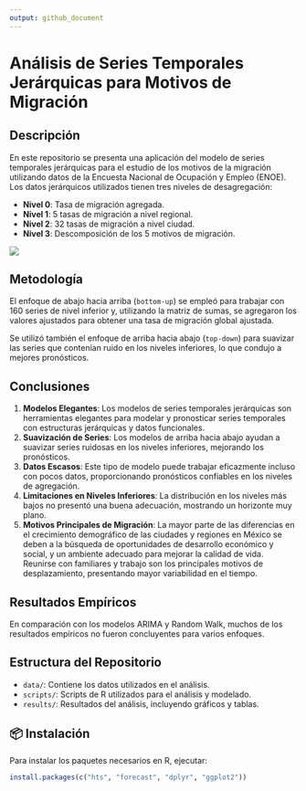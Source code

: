 ```yaml
---
output: github_document
---
```


# Análisis de Series Temporales Jerárquicas para Motivos de Migración

## Descripción

En este repositorio se presenta una aplicación del modelo de series temporales jerárquicas para el estudio de los motivos de la migración utilizando datos de la Encuesta Nacional de Ocupación y Empleo (ENOE). Los datos jerárquicos utilizados tienen tres niveles de desagregación:  

- **Nivel 0**: Tasa de migración agregada.  
- **Nivel 1**: 5 tasas de migración a nivel regional.  
- **Nivel 2**: 32 tasas de migración a nivel ciudad.  
- **Nivel 3**: Descomposición de los 5 motivos de migración.  

![](img/Región.png)

## Metodología   

El enfoque de abajo hacia arriba (`bottom-up`) se empleó para trabajar con 160 series de nivel inferior y, utilizando la matriz de sumas, se agregaron los valores ajustados para obtener una tasa de migración global ajustada.  

Se utilizó también el enfoque de arriba hacia abajo (`top-down`) para suavizar las series que contenían ruido en los niveles inferiores, lo que condujo a mejores pronósticos.  

## Conclusiones

1. **Modelos Elegantes**: Los modelos de series temporales jerárquicas son herramientas elegantes para modelar y pronosticar series temporales con estructuras jerárquicas y datos funcionales.   
2. **Suavización de Series**: Los modelos de arriba hacia abajo ayudan a suavizar series ruidosas en los niveles inferiores, mejorando los pronósticos.  
3. **Datos Escasos**: Este tipo de modelo puede trabajar eficazmente incluso con pocos datos, proporcionando pronósticos confiables en los niveles de agregación.   
4. **Limitaciones en Niveles Inferiores**: La distribución en los niveles más bajos no presentó una buena adecuación, mostrando un horizonte muy plano.   
5. **Motivos Principales de Migración**: La mayor parte de las diferencias en el crecimiento demográfico de las ciudades y regiones en México se deben a la búsqueda de oportunidades de desarrollo económico y social, y un ambiente adecuado para mejorar la calidad de vida. Reunirse con familiares y trabajo son los principales motivos de desplazamiento, presentando mayor variabilidad en el tiempo.   

## Resultados Empíricos

En comparación con los modelos ARIMA y Random Walk, muchos de los resultados empíricos no fueron concluyentes para varios enfoques.   

## Estructura del Repositorio

- `data/`: Contiene los datos utilizados en el análisis.   
- `scripts/`: Scripts de R utilizados para el análisis y modelado.   
- `results/`: Resultados del análisis, incluyendo gráficos y tablas.   


## 📦 Instalación

Para instalar los paquetes necesarios en R, ejecutar:

```R
install.packages(c("hts", "forecast", "dplyr", "ggplot2"))
```

